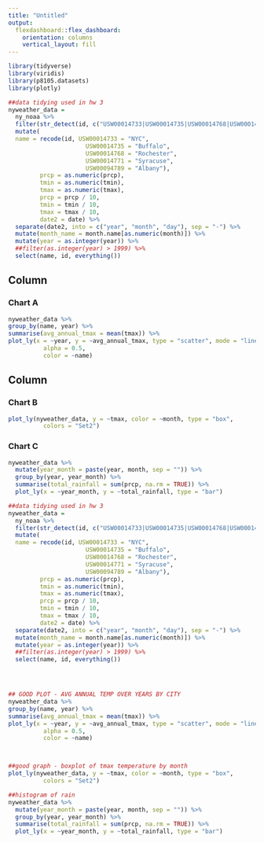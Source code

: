 ```yaml
---
title: "Untitled"
output: 
  flexdashboard::flex_dashboard:
    orientation: columns
    vertical_layout: fill
---
```


```r
library(tidyverse)
library(viridis)
library(p8105.datasets)
library(plotly)
```



```r
##data tidying used in hw 3
nyweather_data = 
  ny_noaa %>%
  filter(str_detect(id, c("USW00014733|USW00014735|USW00014768|USW00014771|USW00094789"))) %>%
  mutate(
  name = recode(id, USW00014733 = "NYC",
                      USW00014735 = "Buffalo",
                      USW00014768 = "Rochester",
                      USW00014771 = "Syracuse",
                      USW00094789 = "Albany"),
         prcp = as.numeric(prcp), 
         tmin = as.numeric(tmin),
         tmax = as.numeric(tmax),
         prcp = prcp / 10,
         tmin = tmin / 10,
         tmax = tmax / 10,
         date2 = date) %>% 
  separate(date2, into = c("year", "month", "day"), sep = "-") %>% 
  mutate(month_name = month.name[as.numeric(month)]) %>% 
  mutate(year = as.integer(year)) %>% 
  ##filter(as.integer(year) > 1999) %>% 
  select(name, id, everything())
```



Column {data-width=500}
-----------------------------------------------------------------------

### Chart A

```r
nyweather_data %>% 
group_by(name, year) %>% 
summarise(avg_annual_tmax = mean(tmax)) %>% 
plot_ly(x = ~year, y = ~avg_annual_tmax, type = "scatter", mode = "lines",
          alpha = 0.5, 
          color = ~name)
```

Column {data-width=500}
-----------------------------------------------------------------------

### Chart B

```r
plot_ly(nyweather_data, y = ~tmax, color = ~month, type = "box",
          colors = "Set2")
```

### Chart C

```r
nyweather_data %>% 
  mutate(year_month = paste(year, month, sep = "")) %>% 
  group_by(year, year_month) %>% 
  summarise(total_rainfall = sum(prcp, na.rm = TRUE)) %>% 
  plot_ly(x = ~year_month, y = ~total_rainfall, type = "bar")
```



```r


##data tidying used in hw 3
nyweather_data = 
  ny_noaa %>%
  filter(str_detect(id, c("USW00014733|USW00014735|USW00014768|USW00014771|USW00094789"))) %>%
  mutate(
  name = recode(id, USW00014733 = "NYC",
                      USW00014735 = "Buffalo",
                      USW00014768 = "Rochester",
                      USW00014771 = "Syracuse",
                      USW00094789 = "Albany"),
         prcp = as.numeric(prcp), 
         tmin = as.numeric(tmin),
         tmax = as.numeric(tmax),
         prcp = prcp / 10,
         tmin = tmin / 10,
         tmax = tmax / 10,
         date2 = date) %>% 
  separate(date2, into = c("year", "month", "day"), sep = "-") %>% 
  mutate(month_name = month.name[as.numeric(month)]) %>% 
  mutate(year = as.integer(year)) %>% 
  ##filter(as.integer(year) > 1999) %>% 
  select(name, id, everything())




## GOOD PLOT - AVG ANNUAL TEMP OVER YEARS BY CITY
nyweather_data %>% 
group_by(name, year) %>% 
summarise(avg_annual_tmax = mean(tmax)) %>% 
plot_ly(x = ~year, y = ~avg_annual_tmax, type = "scatter", mode = "lines",
          alpha = 0.5, 
          color = ~name)



##good graph - boxplot of tmax temperature by month
plot_ly(nyweather_data, y = ~tmax, color = ~month, type = "box",
          colors = "Set2")

##histogram of rain 
nyweather_data %>% 
  mutate(year_month = paste(year, month, sep = "")) %>% 
  group_by(year, year_month) %>% 
  summarise(total_rainfall = sum(prcp, na.rm = TRUE)) %>% 
  plot_ly(x = ~year_month, y = ~total_rainfall, type = "bar")


```

